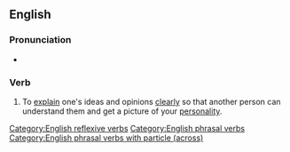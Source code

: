 ==English==

===Pronunciation===
* {{audio|en|En-au-put oneself across.ogg|Audio (AU)}}

===Verb===
{{en-verb|puts oneself across|putting oneself across|put oneself across}}

# {{lb|en|idiomatic}} To [[explain]] one's ideas and opinions [[clearly]] so that another person can understand them and get a picture of your [[personality]].
#: {{ux|en|It is very important to '''put yourself across''' well at a job interview.}}

[[Category:English reflexive verbs]]
[[Category:English phrasal verbs]]
[[Category:English phrasal verbs with particle (across)]]